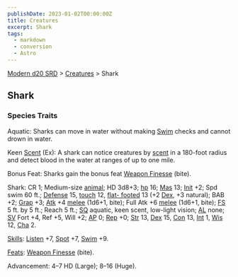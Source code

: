 ```yaml
---
publishDate: 2023-01-02T00:00:00Z
title: Creatures
excerpt: Shark
tags:
  - markdown
  - conversion
  - Astro
---
```


[Modern d20 SRD](/#modernD20) > [Creatures](modern-d20-srd-creatures-index) > Shark

## Shark

### Species Traits

Aquatic: Sharks can move in water without making [Swim](modern-d20-srd-skills-swim) checks and cannot drown in water.

Keen [Scent](modern-d20-srd-special-abilities-scent) (Ex): A shark can notice
creatures by [scent](modern-d20-srd-special-abilities-scent) in a 180-foot
radius and detect blood in the water at ranges of up to one mile.

Bonus Feat: Sharks gain the bonus feat [Weapon Finesse](modern-d20-srd-feats-weapon-finesse) (bite).

Shark: CR 1; Medium-size [animal](modern-d20-srd-creature-types-animal); HD
3d8+3; [hp](modern-d20-srd-combat-hit-points) 16; [Mas](modern-d20-srd-creatures-creature-overview) 13; [Init](modern-d20-srd-combat-initiative) +2;
Spd swim 60 ft.; [Defense](modern-d20-srd-combat-defense) 15,
[touch](modern-d20-srd-combat-attack-actions) 12, [flat- footed](modern-d20-srd-combat-surprise) 13 (+2 [Dex](modern-d20-srd-basics-ability-scores), +3 natural); BAB +2; [Grap](modern-d20-srd-combat-grapple)
+3; [Atk](modern-d20-srd-combat-attack-roll) +4 [melee](modern-d20-srd-combat-attack-roll) (1d6+1, bite); Full Atk +6 [melee](modern-d20-srd-combat-attack-roll) (1d6+1, bite); [FS](modern-d20-srd-creatures-creature-overview) 5 ft. by
5 ft.; Reach 5 ft.; [SQ](modern-d20-srd-creatures-creature-overview) aquatic,
keen scent, low-light vision; [AL](modern-d20-srd-basics-allegiances) none;
[SV](modern-d20-srd-basics-saving-throws) Fort +4, Ref +5, Will +2;
[AP](modern-d20-srd-creatures-creature-overview) 0; [Rep](modern-d20-srd-creatures-creature-overview) +0; [Str](modern-d20-srd-basics-ability-scores)
13, [Dex](modern-d20-srd-basics-ability-scores) 15, [Con](modern-d20-srd-basics-ability-scores) 13, [Int](modern-d20-srd-basics-ability-scores) 1,
[Wis](modern-d20-srd-basics-ability-scores) 12, [Cha](modern-d20-srd-basics-ability-scores) 2.

[Skills](modern-d20-srd-skills-index): [Listen](modern-d20-srd-skills-listen)
+7, [Spot](modern-d20-srd-skills-spot) +7, [Swim](modern-d20-srd-skills-swim)
+9.

[Feats](modern-d20-srd-feats-index): [Weapon Finesse](modern-d20-srd-feats-weapon-finesse) (bite).

Advancement: 4–7 HD (Large); 8–16 (Huge).

